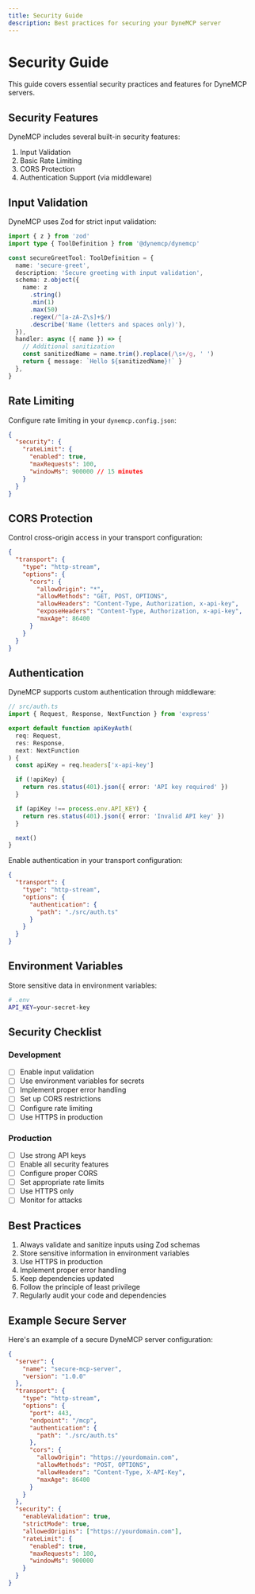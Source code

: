 ```yaml
---
title: Security Guide
description: Best practices for securing your DyneMCP server
---
```


# Security Guide

This guide covers essential security practices and features for DyneMCP servers.

## Security Features

DyneMCP includes several built-in security features:

1. Input Validation
2. Basic Rate Limiting
3. CORS Protection
4. Authentication Support (via middleware)

## Input Validation

DyneMCP uses Zod for strict input validation:

```typescript
import { z } from 'zod'
import type { ToolDefinition } from '@dynemcp/dynemcp'

const secureGreetTool: ToolDefinition = {
  name: 'secure-greet',
  description: 'Secure greeting with input validation',
  schema: z.object({
    name: z
      .string()
      .min(1)
      .max(50)
      .regex(/^[a-zA-Z\s]+$/)
      .describe('Name (letters and spaces only)'),
  }),
  handler: async ({ name }) => {
    // Additional sanitization
    const sanitizedName = name.trim().replace(/\s+/g, ' ')
    return { message: `Hello ${sanitizedName}!` }
  },
}
```

## Rate Limiting

Configure rate limiting in your `dynemcp.config.json`:

```json
{
  "security": {
    "rateLimit": {
      "enabled": true,
      "maxRequests": 100,
      "windowMs": 900000 // 15 minutes
    }
  }
}
```

## CORS Protection

Control cross-origin access in your transport configuration:

```json
{
  "transport": {
    "type": "http-stream",
    "options": {
      "cors": {
        "allowOrigin": "*",
        "allowMethods": "GET, POST, OPTIONS",
        "allowHeaders": "Content-Type, Authorization, x-api-key",
        "exposeHeaders": "Content-Type, Authorization, x-api-key",
        "maxAge": 86400
      }
    }
  }
}
```

## Authentication

DyneMCP supports custom authentication through middleware:

```typescript
// src/auth.ts
import { Request, Response, NextFunction } from 'express'

export default function apiKeyAuth(
  req: Request,
  res: Response,
  next: NextFunction
) {
  const apiKey = req.headers['x-api-key']

  if (!apiKey) {
    return res.status(401).json({ error: 'API key required' })
  }

  if (apiKey !== process.env.API_KEY) {
    return res.status(401).json({ error: 'Invalid API key' })
  }

  next()
}
```

Enable authentication in your transport configuration:

```json
{
  "transport": {
    "type": "http-stream",
    "options": {
      "authentication": {
        "path": "./src/auth.ts"
      }
    }
  }
}
```

## Environment Variables

Store sensitive data in environment variables:

```bash
# .env
API_KEY=your-secret-key
```

## Security Checklist

### Development

- [ ] Enable input validation
- [ ] Use environment variables for secrets
- [ ] Implement proper error handling
- [ ] Set up CORS restrictions
- [ ] Configure rate limiting
- [ ] Use HTTPS in production

### Production

- [ ] Use strong API keys
- [ ] Enable all security features
- [ ] Configure proper CORS
- [ ] Set appropriate rate limits
- [ ] Use HTTPS only
- [ ] Monitor for attacks

## Best Practices

1. Always validate and sanitize inputs using Zod schemas
2. Store sensitive information in environment variables
3. Use HTTPS in production
4. Implement proper error handling
5. Keep dependencies updated
6. Follow the principle of least privilege
7. Regularly audit your code and dependencies

## Example Secure Server

Here's an example of a secure DyneMCP server configuration:

```json
{
  "server": {
    "name": "secure-mcp-server",
    "version": "1.0.0"
  },
  "transport": {
    "type": "http-stream",
    "options": {
      "port": 443,
      "endpoint": "/mcp",
      "authentication": {
        "path": "./src/auth.ts"
      },
      "cors": {
        "allowOrigin": "https://yourdomain.com",
        "allowMethods": "POST, OPTIONS",
        "allowHeaders": "Content-Type, X-API-Key",
        "maxAge": 86400
      }
    }
  },
  "security": {
    "enableValidation": true,
    "strictMode": true,
    "allowedOrigins": ["https://yourdomain.com"],
    "rateLimit": {
      "enabled": true,
      "maxRequests": 100,
      "windowMs": 900000
    }
  }
}
```
